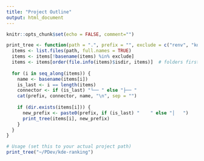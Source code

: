 ```yaml
---
title: "Project Outline"
output: html_document
---
```


```r
knitr::opts_chunk$set(echo = FALSE, comment="")
```


```r
print_tree <- function(path = ".", prefix = "", exclude = c("renv", "kde-ranking.Rproj")) {
  items <- list.files(path, full.names = TRUE)
  items <- items[!basename(items) %in% exclude]
  items <- items[order(file.info(items)$isdir, items)]  # folders first
  
  for (i in seq_along(items)) {
    name <- basename(items[i])
    is_last <- i == length(items)
    connector <- if (is_last) "└── " else "├── "
    cat(prefix, connector, name, "\n", sep = "")
    
    if (dir.exists(items[i])) {
      new_prefix <- paste0(prefix, if (is_last) "    " else "│   ")
      print_tree(items[i], new_prefix)
    }
  }
}

# Usage (set this to your actual project path)
print_tree("~/PDev/kde-ranking")

```

